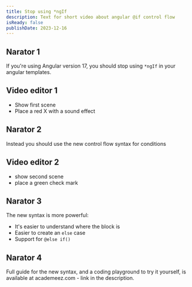 ```yaml
---
title: Stop using *ngIf
description: Text for short video about angular @if control flow
isReady: false
publishDate: 2023-12-16
---
```


## Narator 1

If you're using Angular version 17, you should stop using `*ngIf` in your angular templates.

## Video editor 1

-   Show first scene
-   Place a red X with a sound effect

## Narator 2

Instead you should use the new control flow syntax for conditions

## Video editor 2

-   show second scene
-   place a green check mark

## Narator 3

The new syntax is more powerful:

-   It's easier to understand where the block is
-   Easier to create an `else` case
-   Support for `@else if()`

## Narator 4

Full guide for the new syntax, and a coding playground to try it yourself, is available at academeez.com - link in the description.  
